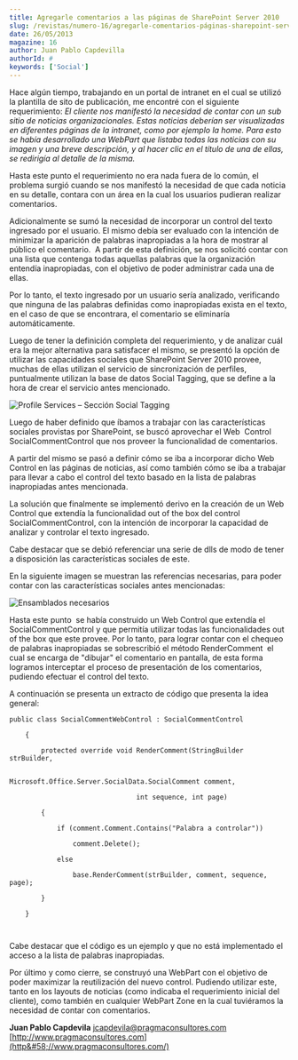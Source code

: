 ```yaml
---
title: Agregarle comentarios a las páginas de SharePoint Server 2010
slug: /revistas/numero-16/agregarle-comentarios-páginas-sharepoint-server-2010
date: 26/05/2013
magazine: 16
author: Juan Pablo Capdevilla
authorId: #
keywords: ['Social']
---
```






​Hace algún tiempo, trabajando en un portal de intranet en el cual se utilizó la plantilla de sito de publicación, me encontré con el siguiente requerimiento: *El cliente nos manifestó la necesidad de contar con un sub sitio de noticias organizacionales. Estas noticias deberían ser visualizadas en diferentes páginas de la intranet, como por ejemplo la home. Para esto se había desarrollado una WebPart que listaba todas las noticias con su imagen y una breve descripción, y al hacer clic en el título de una de ellas, se redirigía al detalle de la misma.*

Hasta este punto el requerimiento no era nada fuera de lo común, el problema surgió cuando se nos manifestó la necesidad de que cada noticia en su detalle, contara con un área en la cual los usuarios pudieran realizar comentarios.

Adicionalmente se sumó la necesidad de incorporar un control del texto ingresado por el usuario. El mismo debía ser evaluado con la intención de minimizar la aparición de palabras inapropiadas a la hora de mostrar al público el comentario.  A partir de esta definición, se nos solicitó contar con una lista que contenga todas aquellas palabras que la organización entendía inapropiadas, con el objetivo de poder administrar cada una de ellas.

Por lo tanto, el texto ingresado por un usuario sería analizado, verificando que ninguna de las palabras definidas como inapropiadas exista en el texto, en el caso de que se encontrara, el comentario se eliminaría automáticamente.

Luego de tener la definición completa del requerimiento, y de analizar cuál era la mejor alternativa para satisfacer el mismo, se presentó la opción de utilizar las capacidades sociales que SharePoint Server 2010 provee, muchas de ellas utilizan el servicio de sincronización de perfiles, puntualmente utilizan la base de datos Social Tagging, que se define a la hora de crear el servicio antes mencionado.

![Profile Services – Sección Social Tagging](../../../images/numero16/agregarle-comentarios-paginas-sharepoint-server-2010/comments_1.jpg)

Luego de haber definido que íbamos a trabajar con las características sociales provistas por SharePoint, se buscó aprovechar el Web  Control SocialCommentControl que nos proveer la funcionalidad de comentarios.

A partir del mismo se pasó a definir cómo se iba a incorporar dicho Web Control en las páginas de noticias, así como también cómo se iba a trabajar para llevar a cabo el control del texto basado en la lista de palabras inapropiadas antes mencionada.

La solución que finalmente se implementó derivo en la creación de un Web Control que extendía la funcionalidad out of the box del control SocialCommentControl, con la intención de incorporar la capacidad de analizar y controlar el texto ingresado.

Cabe destacar que se debió referenciar una serie de dlls de modo de tener a disposición las características sociales de este.

En la siguiente imagen se muestran las referencias necesarias, para poder contar con las características sociales antes mencionadas:

![Ensamblados necesarios](../../../images/numero16/agregarle-comentarios-paginas-sharepoint-server-2010/comments_2.jpg)

Hasta este punto  se había construido un Web Control que extendía el SocialCommentControl y que permitía utilizar todas las funcionalidades out of the box que este provee. Por lo tanto, para lograr contar con el chequeo de palabras inapropiadas se sobrescribió el método RenderComment  el cual se encarga de "dibujar" el comentario en pantalla, de esta forma logramos interceptar el proceso de presentación de los comentarios, pudiendo efectuar el control del texto.

A continuación se presenta un extracto de código que presenta la idea general:

```
public class SocialCommentWebControl : SocialCommentControl
```

```
    {
```

```
        protected override void RenderComment(StringBuilder strBuilder,
```

```
                                Microsoft.Office.Server.SocialData.SocialComment comment,
```

```
                                int sequence, int page)
```

```
        {
```

```
            if (comment.Comment.Contains("Palabra a controlar"))
```

```
                comment.Delete();
```

```
            else
```

```
                base.RenderComment(strBuilder, comment, sequence, page);
```

```
        }
```

```
    }
```

```
 
```

Cabe destacar que el código es un ejemplo y que no está implementado el acceso a la lista de palabras inapropiadas.

Por último y como cierre, se construyó una WebPart con el objetivo de poder maximizar la reutilización del nuevo control. Pudiendo utilizar este, tanto en los layouts de noticias (como indicaba el requerimiento inicial del cliente), como también en cualquier WebPart Zone en la cual tuviéramos la necesidad de contar con comentarios.



**Juan Pablo Capdevila**
 [jcapdevila@pragmaconsultores.com](mailto&#58;jcapdevila@pragmaconsultores.com) 
 [http://www.pragmaconsultores.com](http&#58;//www.pragmaconsultores.com/)

